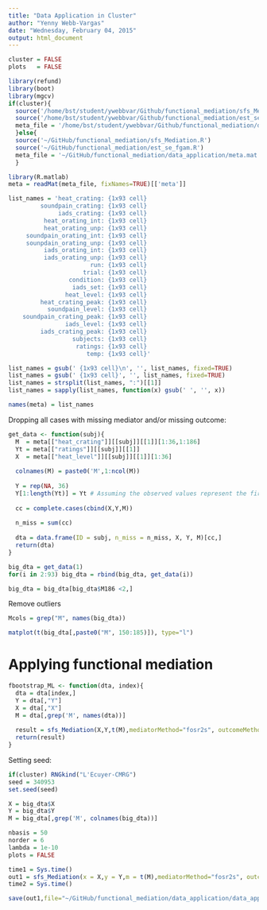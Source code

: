 ```yaml
---
title: "Data Application in Cluster"
author: "Yenny Webb-Vargas"
date: "Wednesday, February 04, 2015"
output: html_document
---
```


```r
cluster = FALSE
plots   = FALSE
```

```r
library(refund)
library(boot)
library(mgcv)
if(cluster){
  source('/home/bst/student/ywebbvar/Github/functional_mediation/sfs_Mediation.R')
  source('/home/bst/student/ywebbvar/Github/functional_mediation/est_se_fgam.R')
  meta_file = '/home/bst/student/ywebbvar/Github/functional_mediation/data_application/meta.mat'
  }else{
  source('~/GitHub/functional_mediation/sfs_Mediation.R')  
  source('~/GitHub/functional_mediation/est_se_fgam.R')  
  meta_file = '~/GitHub/functional_mediation/data_application/meta.mat'
  }
```


```r
library(R.matlab)
meta = readMat(meta_file, fixNames=TRUE)[['meta']]
```

```r
list_names = 'heat_crating: {1x93 cell}
         soundpain_crating: {1x93 cell}
              iads_crating: {1x93 cell}
          heat_orating_int: {1x93 cell}
          heat_orating_unp: {1x93 cell}
     soundpain_orating_int: {1x93 cell}
     sounpdain_orating_unp: {1x93 cell}
          iads_orating_int: {1x93 cell}
          iads_orating_unp: {1x93 cell}
                       run: {1x93 cell}
                     trial: {1x93 cell}
                 condition: {1x93 cell}
                  iads_set: {1x93 cell}
                heat_level: {1x93 cell}
         heat_crating_peak: {1x93 cell}
           soundpain_level: {1x93 cell}
    soundpain_crating_peak: {1x93 cell}
                iads_level: {1x93 cell}
         iads_crating_peak: {1x93 cell}
                  subjects: {1x93 cell}
                   ratings: {1x93 cell}
                      temp: {1x93 cell}'

list_names = gsub(' {1x93 cell}\n', '', list_names, fixed=TRUE)
list_names = gsub(' {1x93 cell}', '', list_names, fixed=TRUE)
list_names = strsplit(list_names, ":")[[1]]
list_names = sapply(list_names, function(x) gsub(' ', '', x))

names(meta) = list_names
```

Dropping all cases with missing mediator and/or missing outcome:
```r
get_data <- function(subj){
  M  = meta[["heat_crating"]][[subj]][[1]][1:36,1:186]
  Yt = meta[["ratings"]][[subj]][[1]]
  X  = meta[["heat_level"]][[subj]][[1]][1:36]
  
  colnames(M) = paste0('M',1:ncol(M))
  
  Y = rep(NA, 36)
  Y[1:length(Yt)] = Yt # Assuming the observed values represent the first trials
  
  cc = complete.cases(cbind(X,Y,M))
  
  n_miss = sum(cc)
  
  dta = data.frame(ID = subj, n_miss = n_miss, X, Y, M)[cc,]
  return(dta)
}
```

```r
big_dta = get_data(1)
for(i in 2:93) big_dta = rbind(big_dta, get_data(i)) 

big_dta = big_dta[big_dta$M186 <2,]
```

Remove outliers
```r
Mcols = grep("M", names(big_dta))

matplot(t(big_dta[,paste0("M", 150:185)]), type="l")
```

# Applying functional mediation

```r
fbootstrap_ML <- function(dta, index){
  dta = dta[index,]
  Y = dta[,"Y"]
  X = dta[,"X"]
  M = dta[,grep('M', names(dta))]
  
  result = sfs_Mediation(X,Y,t(M),mediatorMethod="fosr2s", outcomeMethod="fgam",splinepars_lf=list(bs="ps",m=c(2, 1)),nbasis=nbasis,norder=norder,lambda=lambda, plot=FALSE, boot=TRUE)
  return(result)
}
```

Setting seed:
```r
if(cluster) RNGkind("L'Ecuyer-CMRG")
seed = 340953
set.seed(seed)
```

```r
X = big_dta$X
Y = big_dta$Y
M = big_dta[,grep('M', colnames(big_dta))]

nbasis = 50
norder = 6
lambda = 1e-10
plots = FALSE
```

```r
time1 = Sys.time()
out1 = sfs_Mediation(x = X,y = Y,m = t(M),mediatorMethod="fosr2s", outcomeMethod="fgam",splinepars_lf=list(bs="ps",m=c(2, 1)),nbasis=nbasis,norder=norder,lambda=lambda, plot=TRUE, boot=FALSE)
time2 = Sys.time()

save(out1,file="~/GitHub/functional_mediation/data_application/data_application_cPain_gypsie/Data_analysis_cPain_out.Rdata")
```
